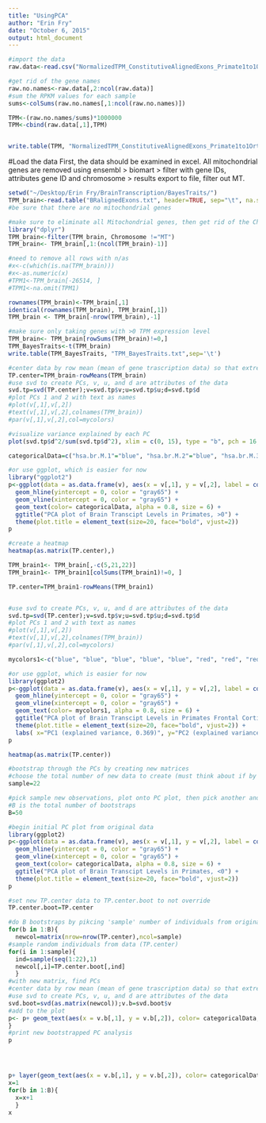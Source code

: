 ```yaml
---
title: "UsingPCA"
author: "Erin Fry"
date: "October 6, 2015"
output: html_document
---
```




```r
#import the data
raw.data<-read.csv("NormalizedTPM_ConstitutiveAlignedExons_Primate1to1Orthologues.txt", sep='\t')

#get rid of the gene names
raw.no.names<-raw.data[,2:ncol(raw.data)]
#sum the RPKM values for each sample
sums<-colSums(raw.no.names[,1:ncol(raw.no.names)])

TPM<-(raw.no.names/sums)*1000000
TPM<-cbind(raw.data[,1],TPM)


write.table(TPM, "NormalizedTPM_ConstitutiveAlignedExons_Primate1to1Orthologues.txt", sep='\t')
```


#Load the data
First, the data should be examined in excel. All mitochondrial genes are removed using ensembl > biomart > filter with gene IDs, attributes gene ID and chromosome > results export to file, filter out MT.

```r
setwd("~/Desktop/Erin Fry/BrainTranscription/BayesTraits/")
TPM_brain<-read.table("BRalignedExons.txt", header=TRUE, sep="\t", na.strings='NA', stringsAsFactors = FALSE)
#be sure that there are no mitochondrial genes

#make sure to eliminate all Mitochondrial genes, then get rid of the Chromosome.Name column
library("dplyr")
TPM_brain<-filter(TPM_brain, Chromosome !="MT")
TPM_brain<- TPM_brain[,1:(ncol(TPM_brain)-1)]

#need to remove all rows with n/as
#x<-c(which(is.na(TPM_brain)))
#x<-as.numeric(x)
#TPM1<-TPM_brain[-26514, ]
#TPM1<-na.omit(TPM1)

rownames(TPM_brain)<-TPM_brain[,1]
identical(rownames(TPM_brain), TPM_brain[,1])
TPM_brain <- TPM_brain[-nrow(TPM_brain),-1]

#make sure only taking genes with >0 TPM expression level
TPM_brain<- TPM_brain[rowSums(TPM_brain)!=0,]
TPM_BayesTraits<-t(TPM_brain)
write.table(TPM_BayesTraits, "TPM_BayesTraits.txt",sep='\t')
```


```r

#center data by row mean (mean of gene trascription data) so that extreme values don't heavily influence PCs
TP.center=TPM_brain-rowMeans(TPM_brain)
#use svd to create PCs, v, u, and d are attributes of the data
svd.tp=svd(TP.center);v=svd.tp$v;u=svd.tp$u;d=svd.tp$d
#plot PCs 1 and 2 with text as names
#plot(v[,1],v[,2])
#text(v[,1],v[,2],colnames(TPM_brain))
#par(v[,1],v[,2],col=mycolors)

#visualize variance explained by each PC
plot(svd.tp$d^2/sum(svd.tp$d^2), xlim = c(0, 15), type = "b", pch = 16, xlab = "Principal Components", ylab = "variance explained", main="Variance In each PC")

categoricalData=c("hsa.br.M.1"="blue", "hsa.br.M.2"="blue", "hsa.br.M.3"="blue", "hsa.br.M.4"="blue", "hsa.br.M.5"="blue", "hsa.br.F.1"="blue", "ptr.br.M.3"="red", "ptr.br.M.2"="red", "ptr.br.M.5"="red","ptr.br.M.1"="red", "ptr.br.M.4"="red", "ptr.br.F.1"="red", "ppa.br.M.1"="#999999", "ppa.br.F.1"="#999999", "ppa.br.F.2"="#999999", "ggo.br.M.1"="#0072B2", "ggo.br.F.1"="#0072B2", "ppy.br.M.1"="#56B4E9","ppy.br.F.1"="#56B4E9", "mml.br.M.2"="orange", "mml.br.M.1"="orange", "mml.br.F.1"="orange")

#or use ggplot, which is easier for now
library("ggplot2")
p<-ggplot(data = as.data.frame(v), aes(x = v[,1], y = v[,2], label = colnames(TP.center))) +
  geom_hline(yintercept = 0, color = "gray65") +
  geom_vline(xintercept = 0, color = "gray65") +
  geom_text(color= categoricalData, alpha = 0.8, size = 6) +
  ggtitle("PCA plot of Brain Transcipt Levels in Primates, >0") +
  theme(plot.title = element_text(size=20, face="bold", vjust=2))
p

#create a heatmap
heatmap(as.matrix(TP.center),)

```




```r
TPM_brain1<- TPM_brain[,-c(5,21,22)]
TPM_brain1<- TPM_brain1[colSums(TPM_brain1)!=0, ]

TP.center=TPM_brain1-rowMeans(TPM_brain1)


#use svd to create PCs, v, u, and d are attributes of the data
svd.tp=svd(TP.center);v=svd.tp$v;u=svd.tp$u;d=svd.tp$d
#plot PCs 1 and 2 with text as names
#plot(v[,1],v[,2])
#text(v[,1],v[,2],colnames(TPM_brain))
#par(v[,1],v[,2],col=mycolors)

mycolors1<-c("blue", "blue", "blue", "blue", "blue", "red", "red", "red", "red", "red", "red", "#999999", "#999999", "#999999", "#0072B2", "#0072B2", "#56B4E9", "#56B4E9", "orange")

#or use ggplot, which is easier for now
library(ggplot2)
p<-ggplot(data = as.data.frame(v), aes(x = v[,1], y = v[,2], label = colnames(TP.center))) +
  geom_hline(yintercept = 0, color = "gray65") +
  geom_vline(xintercept = 0, color = "gray65") +
  geom_text(color= mycolors1, alpha = 0.8, size = 6) +
  ggtitle("PCA plot of Brain Transcipt Levels in Primates Frontal Cortices") +
  theme(plot.title = element_text(size=20, face="bold", vjust=2)) +
  labs( x="PC1 (explained variance, 0.369)", y="PC2 (explained variance, 0.275)", face="bold", size=30)
p

heatmap(as.matrix(TP.center))
```


```r
#bootstrap through the PCs by creating new matrices
#choose the total number of new data to create (must think about if by individuals or genes)
sample=22

#pick sample new observations, plot onto PC plot, then pick another and plot cont.....
#B is the total number of bootstraps
B=50

#begin initial PC plot from original data
library(ggplot2)
p<-ggplot(data = as.data.frame(v), aes(x = v[,1], y = v[,2], label = colnames(TP.center))) +
  geom_hline(yintercept = 0, color = "gray65") +
  geom_vline(xintercept = 0, color = "gray65") +
  geom_text(color= categoricalData, alpha = 0.8, size = 6) +
  ggtitle("PCA plot of Brain Transcipt Levels in Primates, <0") +
  theme(plot.title = element_text(size=20, face="bold", vjust=2))
p

#set new TP.center data to TP.center.boot to not override
TP.center.boot=TP.center

#do B bootstraps by pikcing 'sample' number of individuals from original data for each bootstrap
for(b in 1:B){
  newcol=matrix(nrow=nrow(TP.center),ncol=sample)
#sample random individuals from data (TP.center)
for(i in 1:sample){
  ind=sample(seq(1:22),1)
  newcol[,i]=TP.center.boot[,ind]
  }
#with new matrix, find PCs
#center data by row mean (mean of gene trascription data) so that extreme values don't heavily influence PCs
#use svd to create PCs, v, u, and d are attributes of the data
svd.boot=svd(as.matrix(newcol));v.b=svd.boot$v
#add to the plot
p<- p+ geom_text(aes(x = v.b[,1], y = v.b[,2]), color= categoricalData, alpha = 0.8, size = 6, add=T)
}
#print new bootstrapped PC analysis
p




p+ layer(geom_text(aes(x = v.b[,1], y = v.b[,2]), color= categoricalData, alpha = 0.8, size = 6, add=T))
x=1
for(b in 1:B){
  x=x+1
  }
x

```

